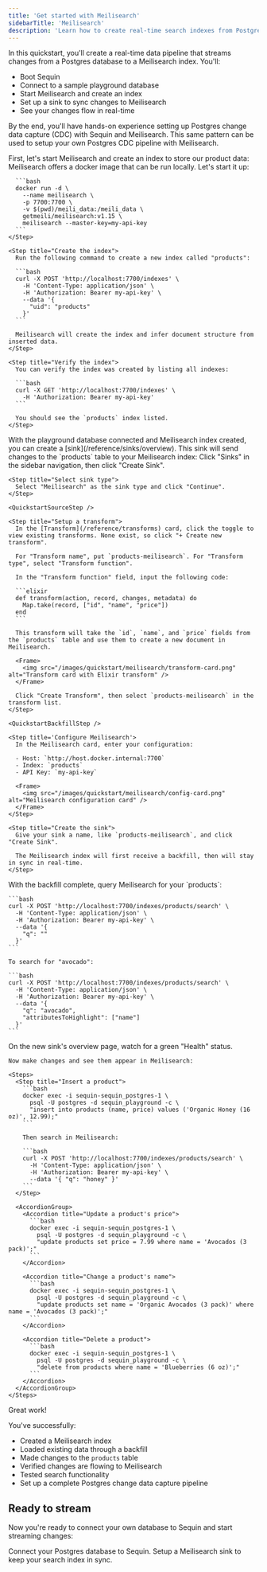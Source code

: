 ```yaml
---
title: 'Get started with Meilisearch'
sidebarTitle: 'Meilisearch'
description: 'Learn how to create real-time search indexes from Postgres changes in minutes. Use Sequin to keep your Meilisearch indexes in sync with your database.'
---
```



In this quickstart, you'll create a real-time data pipeline that streams changes from a Postgres database to a Meilisearch index. You'll:

- Boot Sequin
- Connect to a sample playground database
- Start Meilisearch and create an index
- Set up a sink to sync changes to Meilisearch
- See your changes flow in real-time

By the end, you'll have hands-on experience setting up Postgres change data capture (CDC) with Sequin and Meilisearch. This same pattern can be used to setup your own Postgres CDC pipeline with Meilisearch.

<Steps titleSize="h2">
 <QuickstartInitialSteps />
 <Step title="Create a Meilisearch Index" icon="database">
  First, let's start Meilisearch and create an index to store our product data:

  <Steps>
    <Step title="Start Meilisearch">
     Meilisearch offers a docker image that can be run locally. Let's start it up:

      ```bash
      docker run -d \
        --name meilisearch \
        -p 7700:7700 \
        -v $(pwd)/meili_data:/meili_data \
        getmeili/meilisearch:v1.15 \
        meilisearch --master-key=my-api-key
      ```
    </Step>

    <Step title="Create the index">
      Run the following command to create a new index called "products":

      ```bash
      curl -X POST 'http://localhost:7700/indexes' \
        -H 'Content-Type: application/json' \
        -H 'Authorization: Bearer my-api-key' \
        --data '{
          "uid": "products"
        }'
      ```

      Meilisearch will create the index and infer document structure from inserted data.
    </Step>

    <Step title="Verify the index">
      You can verify the index was created by listing all indexes:

      ```bash
      curl -X GET 'http://localhost:7700/indexes' \
        -H 'Authorization: Bearer my-api-key'
      ```

      You should see the `products` index listed.
    </Step>
  </Steps>
 </Step>

 <Step title="Create a Meilisearch Sink" icon="plug">
  With the playground database connected and Meilisearch index created, you can create a [sink](/reference/sinks/overview). This sink will send changes to the `products` table to your Meilisearch index:

  <Steps>
    <Step title="Navigate to Sinks">
      Click "Sinks" in the sidebar navigation, then click "Create Sink".
    </Step>

    <Step title="Select sink type">
      Select "Meilisearch" as the sink type and click "Continue".
    </Step>

    <QuickstartSourceStep />

    <Step title="Setup a transform">
      In the [Transform](/reference/transforms) card, click the toggle to view existing transforms. None exist, so click "+ Create new transform".

      For "Transform name", put `products-meilisearch`. For "Transform type", select "Transform function".

      In the "Transform function" field, input the following code:

      ```elixir
      def transform(action, record, changes, metadata) do
        Map.take(record, ["id", "name", "price"])
      end
      ```

      This transform will take the `id`, `name`, and `price` fields from the `products` table and use them to create a new document in Meilisearch.

      <Frame>
        <img src="/images/quickstart/meilisearch/transform-card.png" alt="Transform card with Elixir transform" />
      </Frame>

      Click "Create Transform", then select `products-meilisearch` in the transform list.
    </Step>

    <QuickstartBackfillStep />

    <Step title='Configure Meilisearch'>
      In the Meilisearch card, enter your configuration:

      - Host: `http://host.docker.internal:7700`
      - Index: `products`
      - API Key: `my-api-key`

      <Frame>
        <img src="/images/quickstart/meilisearch/config-card.png" alt="Meilisearch configuration card" />
      </Frame>
    </Step>

    <Step title="Create the sink">
      Give your sink a name, like `products-meilisearch`, and click "Create Sink".

      The Meilisearch index will first receive a backfill, then will stay in sync in real-time.
    </Step>
  </Steps>
 </Step>

 <Step title="Query your data in Meilisearch" icon="waveform-lines">
    With the backfill complete, query Meilisearch for your `products`:

    ```bash
    curl -X POST 'http://localhost:7700/indexes/products/search' \
      -H 'Content-Type: application/json' \
      -H 'Authorization: Bearer my-api-key' \
      --data '{
        "q": ""
      }'
    ```

    To search for "avocado":

    ```bash
    curl -X POST 'http://localhost:7700/indexes/products/search' \
      -H 'Content-Type: application/json' \
      -H 'Authorization: Bearer my-api-key' \
      --data '{
        "q": "avocado",
        "attributesToHighlight": ["name"]
      }'
    ```
 </Step>

 <Step title="See changes flow to Meilisearch" icon="waveform-lines">
    On the new sink's overview page, watch for a green "Health" status.

    Now make changes and see them appear in Meilisearch:

    <Steps>
      <Step title="Insert a product">
        ```bash
        docker exec -i sequin-sequin_postgres-1 \
          psql -U postgres -d sequin_playground -c \
          "insert into products (name, price) values ('Organic Honey (16 oz)', 12.99);"
        ```

        Then search in Meilisearch:

        ```bash
        curl -X POST 'http://localhost:7700/indexes/products/search' \
          -H 'Content-Type: application/json' \
          -H 'Authorization: Bearer my-api-key' \
          --data '{ "q": "honey" }'
        ```
      </Step>

      <AccordionGroup>
        <Accordion title="Update a product's price">
          ```bash
          docker exec -i sequin-sequin_postgres-1 \
            psql -U postgres -d sequin_playground -c \
            "update products set price = 7.99 where name = 'Avocados (3 pack)';"
          ```
        </Accordion>

        <Accordion title="Change a product's name">
          ```bash
          docker exec -i sequin-sequin_postgres-1 \
            psql -U postgres -d sequin_playground -c \
            "update products set name = 'Organic Avocados (3 pack)' where name = 'Avocados (3 pack)';"
          ```
        </Accordion>

        <Accordion title="Delete a product">
          ```bash
          docker exec -i sequin-sequin_postgres-1 \
            psql -U postgres -d sequin_playground -c \
            "delete from products where name = 'Blueberries (6 oz)';"
          ```
        </Accordion>
      </AccordionGroup>
    </Steps>
 </Step>
</Steps>

<Check>
  Great work!
</Check>

You've successfully:

- Created a Meilisearch index
- Loaded existing data through a backfill
- Made changes to the `products` table
- Verified changes are flowing to Meilisearch
- Tested search functionality
- Set up a complete Postgres change data capture pipeline

## Ready to stream

Now you're ready to connect your own database to Sequin and start streaming changes:

<CardGroup cols={2}>
  <Card title="Guide: Connect Postgres" icon="elephant" href="/connect-postgres">
    Connect your Postgres database to Sequin.
  </Card>
  <Card title="Guide: Setting up a Meilisearch sink" icon="search" href="/how-to/stream-postgres-to-meilisearch">
    Setup a Meilisearch sink to keep your search index in sync.
  </Card>
</CardGroup>
